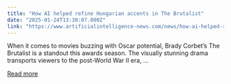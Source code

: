 ```yaml
---
title: "How AI helped refine Hungarian accents in The Brutalist"
date: "2025-01-24T13:38:07.000Z"
link: "https://www.artificialintelligence-news.com/news/how-ai-helped-refine-hungarian-accents-in-the-brutalist/"
---
```


When it comes to movies buzzing with Oscar potential, Brady Corbet&#8217;s The Brutalist is a standout this awards season. The visually stunning drama transports viewers to the post-World War II era, ...

[Read more](https://www.artificialintelligence-news.com/news/how-ai-helped-refine-hungarian-accents-in-the-brutalist/)
